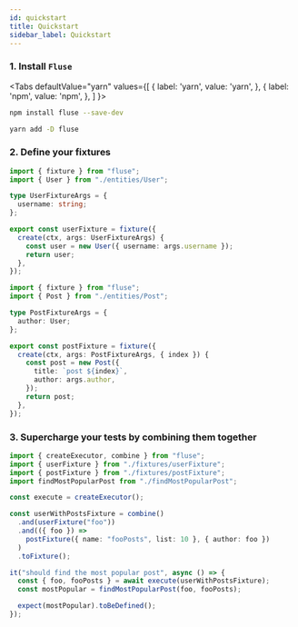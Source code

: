 ```yaml
---
id: quickstart
title: Quickstart
sidebar_label: Quickstart
---
```



### 1. Install `Fluse`

<Tabs
  defaultValue="yarn"
  values={[
    { label: 'yarn', value: 'yarn', },
    { label: 'npm', value: 'npm', },
  ]
}>


<TabItem value="npm">


```bash
npm install fluse --save-dev
```

</TabItem>
<TabItem value="yarn">


```bash
yarn add -D fluse
```

</TabItem>


</Tabs>


### 2. Define your fixtures

```typescript
import { fixture } from "fluse";
import { User } from "./entities/User";

type UserFixtureArgs = {
  username: string;
};

export const userFixture = fixture({
  create(ctx, args: UserFixtureArgs) {
    const user = new User({ username: args.username });
    return user;
  },
});
```

```typescript
import { fixture } from "fluse";
import { Post } from "./entities/Post";

type PostFixtureArgs = {
  author: User;
};

export const postFixture = fixture({
  create(ctx, args: PostFixtureArgs, { index }) {
    const post = new Post({
      title: `post ${index}`,
      author: args.author,
    });
    return post;
  },
});
```

### 3. Supercharge your tests by combining them together

```typescript
import { createExecutor, combine } from "fluse";
import { userFixture } from "./fixtures/userFixture";
import { postFixture } from "./fixtures/postFixture";
import findMostPopularPost from "./findMostPopularPost";

const execute = createExecutor();

const userWithPostsFixture = combine()
  .and(userFixture("foo"))
  .and(({ foo }) =>
    postFixture({ name: "fooPosts", list: 10 }, { author: foo })
  )
  .toFixture();

it("should find the most popular post", async () => {
  const { foo, fooPosts } = await execute(userWithPostsFixture);
  const mostPopular = findMostPopularPost(foo, fooPosts);

  expect(mostPopular).toBeDefined();
});
```
